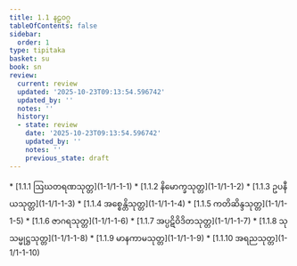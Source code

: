 ```yaml
---
title: 1.1 နဠဝဂ္ဂ
tableOfContents: false
sidebar:
  order: 1
type: tipitaka
basket: su
book: sn
review:
  current: review
  updated: '2025-10-23T09:13:54.596742'
  updated_by: ''
  notes: ''
  history:
  - state: review
    date: '2025-10-23T09:13:54.596742'
    updated_by: ''
    notes: ''
    previous_state: draft
---
```



<ReviewStatus review={frontmatter.review} showDetails={true} />

<HypothesisAnnotation frontmatter={frontmatter} />

<DynamicBreadcrumb />



<TableOfContents book="sn" section="1.1">
* [1.1.1 ဩဃတရဏသုတ္တ](1-1/1-1-1)
* [1.1.2 နိမောက္ခသုတ္တ](1-1/1-1-2)
* [1.1.3 ဥပနီယသုတ္တ](1-1/1-1-3)
* [1.1.4 အစ္စေန္တိသုတ္တ](1-1/1-1-4)
* [1.1.5 ကတိဆိန္ဒသုတ္တ](1-1/1-1-5)
* [1.1.6 ဇာဂရသုတ္တ](1-1/1-1-6)
* [1.1.7 အပ္ပဋိဝိဒိတသုတ္တ](1-1/1-1-7)
* [1.1.8 သုသမ္မုဋ္ဌသုတ္တ](1-1/1-1-8)
* [1.1.9 မာနကာမသုတ္တ](1-1/1-1-9)
* [1.1.10 အရညသုတ္တ](1-1/1-1-10)
</TableOfContents>